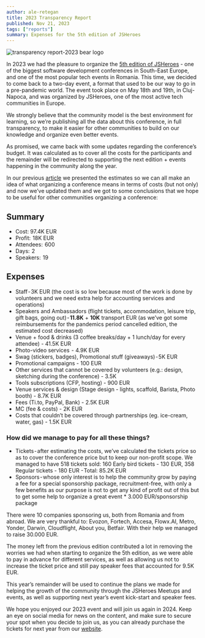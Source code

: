 ```yaml
---
author: ale-retegan
title: 2023 Transparency Report
published: Nov 21, 2023
tags: ["reports"]
summary: Expenses for the 5th edition of JSHeroes
---
```



<Image
  src={report}
  alt="transparency report-2023 bear logo"
  decoding="async"
  loading="lazy"
  class="h-auto w-full"
/>

In 2023 we had the pleasure to organize the [5th edition of JSHeroes](https://2023.jsheroes.io/) - one of the biggest software development conferences in South-East Europe, and one of the most popular tech events in Romania. This time, we decided to come back to a two-day event, a format that used to be our way to go in a pre-pandemic world. The event took place on May 18th and 19th, in Cluj-Napoca, and was organized by JSHeroes, one of the most active tech communities in Europe.

We strongly believe that the community model is the best environment for learning, so we’re publishing all the data about this conference, in full transparency, to make it easier for other communities to build on our knowledge and organize even better events.

As promised, we came back with some updates regarding the conference’s budget. It was calculated as to cover all the costs for the participants and the remainder will be redirected to supporting the next edition + events happening in the community along the year.

In our previous [article](/blog/2023-transparency-plan) we presented the estimates so we can all make an idea of what organizing a conference means in terms of costs (but not only) and now we’ve updated them and we got to some conclusions that we hope to be useful for other communities organizing a conference:

## Summary

- Cost: 97.4K EUR
- Profit:  18K EUR
- Attendees:  600
- Days:  2
- Speakers:  19

## Expenses

- Staff - 3K EUR (the cost is so low because most of the work is done by volunteers and we need extra help for accounting services and operations)
- Speakers and Ambassadors (flight tickets, accommodation, leisure trip, gift bags, going out) - **11.8K** + **10K** transport EUR (as we’ve got some reimbursements for the pandemics period cancelled edition, the estimated cost decreased)
- Venue + food & drinks (3 coffee breaks/day + 1 lunch/day for every attendee) - 41.5K EUR
- Photo-video services  - 4.9K EUR
- Swag (stickers, badges), Promotional stuff (giveaways) - 5K EUR
- Promotional campaigns - 100 EUR
- Other services that cannot be covered by volunteers (e.g.: design, sketching during the conference) - 3.5K
- Tools subscriptions (CFP, hosting) - 900 EUR
- Venue services & design (Stage design - lights, scaffold, Barista, Photo booth) - 8.7K EUR
- Fees (Ti.to, PayPal, Bank) - 2.5K EUR
- MC (fee & costs) - 2K EUR
- Costs that couldn’t be covered through partnerships (eg. ice-cream, water, gas) - 1.5K EUR

### How did we manage to pay for all these things?

- Tickets - after estimating the costs, we’ve calculated the tickets price so as to cover the conference price but to keep our non-profit scope. We managed to have 518 tickets sold: 160 Early bird tickets - 130 EUR, 358 Regular tickets - 180 EUR - Total: 85.2K EUR
- Sponsors - whose only interest is to help the community grow by paying a fee for a special sponsorship package, recruitment-free, with only a few benefits as our purpose is not to get any kind of profit out of this but to get some help to organize a great event \* 3.000 EUR/sponsorship package

There were 10 companies sponsoring us, both from Romania and from abroad. We are very thankful to: Evozon, Fortech, Accesa, Flowx.AI, Metro, Yonder, Darwin, Cloudflight, About you, Betfair. With their help we managed to raise 30.000 EUR.

The money left from the previous edition contributed a lot in removing the worries we had when starting to organize the 5th edition, as we were able to pay in advance for different services, as well as allowing us not to increase the ticket price and still pay speaker fees that accounted for 9.5K EUR.

This year’s remainder will be used to continue the plans we made for helping the growth of the community through the JSHeroes Meetups and events, as well as supporting next year’s event kick-start and speaker fees.

We hope you enjoyed our 2023 event and will join us again in 2024. Keep an eye on social media for news on the content, and make sure to secure your spot when you decide to join us, as you can already purchase the tickets for next year from our [website](https://ti.to/jsheroes/2024).
